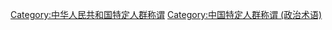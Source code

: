 [[Category:中华人民共和国特定人群称谓|Category:中华人民共和国特定人群称谓]]
[[Category:中国特定人群称谓_(政治术语)|Category:中国特定人群称谓 (政治术语)]]